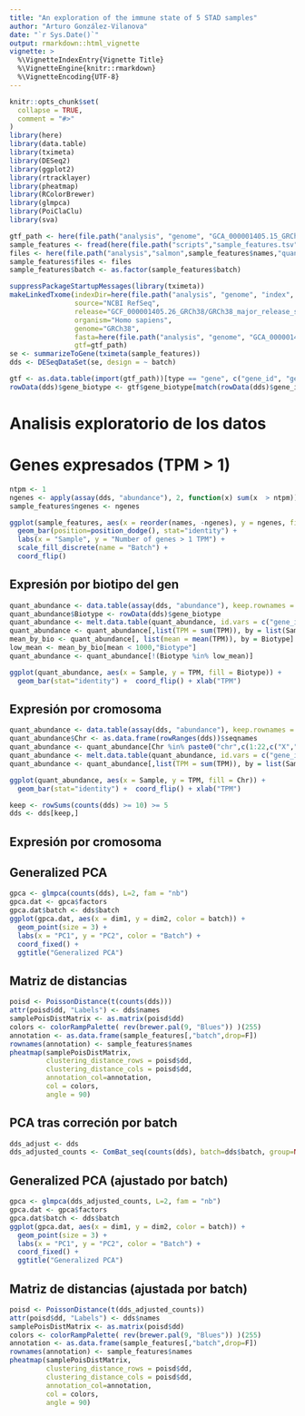 ```yaml
---
title: "An exploration of the immune state of 5 STAD samples"
author: "Arturo González-Vilanova"
date: "`r Sys.Date()`"
output: rmarkdown::html_vignette
vignette: >
  %\VignetteIndexEntry{Vignette Title}
  %\VignetteEngine{knitr::rmarkdown}
  %\VignetteEncoding{UTF-8}
---
```


```r
knitr::opts_chunk$set(
  collapse = TRUE,
  comment = "#>"
)
library(here)
library(data.table)
library(tximeta)
library(DESeq2)
library(ggplot2)
library(rtracklayer)
library(pheatmap)
library(RColorBrewer)
library(glmpca)
library(PoiClaClu)
library(sva)
```

```r
gtf_path <- here(file.path("analysis", "genome", "GCA_000001405.15_GRCh38_no_alt_analysis_set_genes.gtf"))
sample_features <- fread(here(file.path("scripts","sample_features.tsv")))[rna == "Y"]
files <- here(file.path("analysis","salmon",sample_features$names,"quant.sf"))
sample_features$files <- files
sample_features$batch <- as.factor(sample_features$batch)
```

```r
suppressPackageStartupMessages(library(tximeta))
makeLinkedTxome(indexDir=here(file.path("analysis", "genome", "index", "salmon")),
                source="NCBI RefSeq",
                release="GCF_000001405.26_GRCh38/GRCh38_major_release_seqs_for_alignment_pipelines",
                organism="Homo sapiens",
                genome="GRCh38",
                fasta=here(file.path("analysis", "genome", "GCA_000001405.15_GRCh38_no_alt_analysis_set.fa")),
                gtf=gtf_path)
se <- summarizeToGene(tximeta(sample_features))
dds <- DESeqDataSet(se, design = ~ batch)

gtf <- as.data.table(import(gtf_path))[type == "gene", c("gene_id", "gene_biotype")]
rowData(dds)$gene_biotype <- gtf$gene_biotype[match(rowData(dds)$gene_id, gtf$gene_id)]
```



# Analisis exploratorio de los datos

# Genes expresados (TPM > 1)

```r
ntpm <- 1
ngenes <- apply(assay(dds, "abundance"), 2, function(x) sum(x  > ntpm))
sample_features$ngenes <- ngenes

ggplot(sample_features, aes(x = reorder(names, -ngenes), y = ngenes, fill = batch)) +
  geom_bar(position=position_dodge(), stat="identity") +
  labs(x = "Sample", y = "Number of genes > 1 TPM") +
  scale_fill_discrete(name = "Batch") +
  coord_flip()
```

## Expresión por biotipo del gen

```r
quant_abundance <- data.table(assay(dds, "abundance"), keep.rownames = "gene_id")
quant_abundance$Biotype <- rowData(dds)$gene_biotype
quant_abundance <- melt.data.table(quant_abundance, id.vars = c("gene_id","Biotype"), value.name = "TPM", variable.name = "Sample")
quant_abundance <- quant_abundance[,list(TPM = sum(TPM)), by = list(Sample,Biotype)]
mean_by_bio <- quant_abundance[, list(mean = mean(TPM)), by = Biotype]
low_mean <- mean_by_bio[mean < 1000,"Biotype"]
quant_abundance <- quant_abundance[!(Biotype %in% low_mean)]

ggplot(quant_abundance, aes(x = Sample, y = TPM, fill = Biotype)) +
  geom_bar(stat="identity") +  coord_flip() + xlab("TPM")
```

## Expresión por cromosoma

```r
quant_abundance <- data.table(assay(dds, "abundance"), keep.rownames = "gene_id")
quant_abundance$Chr <- as.data.frame(rowRanges(dds))$seqnames
quant_abundance <- quant_abundance[Chr %in% paste0("chr",c(1:22,c("X","Y","M")))]
quant_abundance <- melt.data.table(quant_abundance, id.vars = c("gene_id","Chr"), value.name = "TPM", variable.name = "Sample")
quant_abundance <- quant_abundance[,list(TPM = sum(TPM)), by = list(Sample,Chr)]

ggplot(quant_abundance, aes(x = Sample, y = TPM, fill = Chr)) +
  geom_bar(stat="identity") +  coord_flip() + xlab("TPM")
```


```r
keep <- rowSums(counts(dds) >= 10) >= 5
dds <- dds[keep,]
```

## Expresión por cromosoma

## Generalized PCA

```r
gpca <- glmpca(counts(dds), L=2, fam = "nb")
gpca.dat <- gpca$factors
gpca.dat$batch <- dds$batch
ggplot(gpca.dat, aes(x = dim1, y = dim2, color = batch)) +
  geom_point(size = 3) +
  labs(x = "PC1", y = "PC2", color = "Batch") +
  coord_fixed() +
  ggtitle("Generalized PCA")
```

## Matriz de distancias

```r
poisd <- PoissonDistance(t(counts(dds)))
attr(poisd$dd, "Labels") <- dds$names
samplePoisDistMatrix <- as.matrix(poisd$dd)
colors <- colorRampPalette( rev(brewer.pal(9, "Blues")) )(255)
annotation <- as.data.frame(sample_features[,"batch",drop=F])
rownames(annotation) <- sample_features$names
pheatmap(samplePoisDistMatrix,
         clustering_distance_rows = poisd$dd,
         clustering_distance_cols = poisd$dd,
         annotation_col=annotation,
         col = colors,
         angle = 90)
```




## PCA tras correción por batch

```r
dds_adjust <- dds
dds_adjusted_counts <- ComBat_seq(counts(dds), batch=dds$batch, group=NULL)
```
## Generalized PCA (ajustado por batch)

```r
gpca <- glmpca(dds_adjusted_counts, L=2, fam = "nb")
gpca.dat <- gpca$factors
gpca.dat$batch <- dds$batch
ggplot(gpca.dat, aes(x = dim1, y = dim2, color = batch)) +
  geom_point(size = 3) +
  labs(x = "PC1", y = "PC2", color = "Batch") +
  coord_fixed() +
  ggtitle("Generalized PCA")
```

## Matriz de distancias (ajustada por batch)

```r
poisd <- PoissonDistance(t(dds_adjusted_counts))
attr(poisd$dd, "Labels") <- dds$names
samplePoisDistMatrix <- as.matrix(poisd$dd)
colors <- colorRampPalette( rev(brewer.pal(9, "Blues")) )(255)
annotation <- as.data.frame(sample_features[,"batch",drop=F])
rownames(annotation) <- sample_features$names
pheatmap(samplePoisDistMatrix,
         clustering_distance_rows = poisd$dd,
         clustering_distance_cols = poisd$dd,
         annotation_col=annotation,
         col = colors,
         angle = 90)
```








